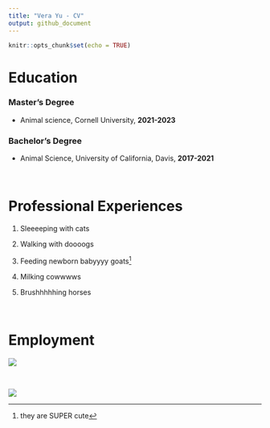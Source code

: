 ```yaml
---
title: "Vera Yu - CV"
output: github_document
---
```


```r
knitr::opts_chunk$set(echo = TRUE)
```

<p align="center">
  # Education
</p>


### Master's Degree

* Animal science, Cornell University, **2021-2023**

### Bachelor's Degree

* Animal Science, University of California, Davis, **2017-2021**

<br>

<p align="center">
  # Professional Experiences
</p>

1. Sleeeeping with cats

2. Walking with doooogs

3. Feeding newborn babyyyy goats^[they are SUPER cute]

4. Milking cowwwws

5. Brushhhhhing horses

<br>

<p align="center">
  # Employment
</p>

![](/Users/verayu/Desktop/IMG_7104.jpg)

<br>

![](/Users/verayu/Desktop/IMG_5858.jpeg)









